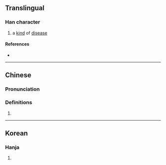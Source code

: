 {{character info}}
==Translingual==

===Han character===
{{Han char|rn=9|rad=人|as=06|sn=8|four=|canj=OYLC|ids=⿰[[亻]][[亦]]}}

# a [[kind]] of [[disease]]

====References====
* {{Han ref|kx=0100.200|dkj=00559|hdz=10152.030|uh=344A|ud=13386}}

----

==Chinese==
{{zh-forms}}

===Pronunciation===
{{zh-pron
|m=yì
|c=zik6
|mc=
|oc=
|ma=
|cat=n
}}

===Definitions===
{{zh-hanzi}}

# {{zh-only|解㑊}}

----

==Korean==

===Hanja===
{{ko-hanja|hangeul=역|rv=yeok|mr=yŏk|y=yek}}

# {{rfdef|ko|sort=人06}}